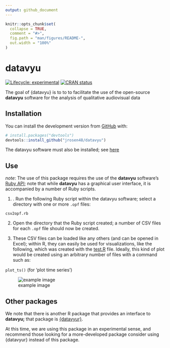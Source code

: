 ```yaml
---
output: github_document
---
```


<!-- README.md is generated from README.Rmd. Please edit that file -->

```r
knitr::opts_chunk$set(
  collapse = TRUE,
  comment = "#>",
  fig.path = "man/figures/README-",
  out.width = "100%"
)
```

# datavyu

<!-- badges: start -->
[![Lifecycle: experimental](https://img.shields.io/badge/lifecycle-experimental-orange.svg)](https://www.tidyverse.org/lifecycle/#experimental)
[![CRAN status](https://www.r-pkg.org/badges/version/datavyu)](https://CRAN.R-project.org/package=datavyu)
<!-- badges: end -->

The goal of {datavyu} is to to  to facilitate the use of the open-source **datavyu** software for the analysis of qualitative audiovisual data

## Installation

You can install the development version from [GitHub](https://github.com/) with:

``` r
# install.packages("devtools")
devtools::install_github("jrosen48/datavyu")
```

The datavyu software must also be installed; see [here](https://datavyu.org/download.html)

## Use

*note*: The use of this package requires the use of the **datavyu** software's [Ruby API](https://datavyu.org/user-guide/api.html); note that while **datavyu** has a graphical user interface, it is accompanied by a number of Ruby scripts.

1. . Run the following Ruby script within the datavyu software; select a directory with one or more `.opf` files:

`csv2opf.rb`

2. Open the directory that the Ruby script created; a number of CSV files for each `.opf` file should now be created. 

3. These CSV files can be loaded like any others (and can be opened in Excel); within R, they can easily be used for visualizations, like the following, which was created with the [test.R](R/test.R) file. Ideally, this kind of plot would be created using an arbitrary number of files with a command such as:

`plot_ts()` (for 'plot time series')

![example image](readme-img.png)

## Other packages

We note that there is another R package that provides an interface to **datavyu;** that package is [{datavyur}](https://github.com/iamamutt/datavyu).

At this time, we are using this package in an experimental sense, and recommend those looking for a more-developed package consider using {datavyur} instead of this package.
